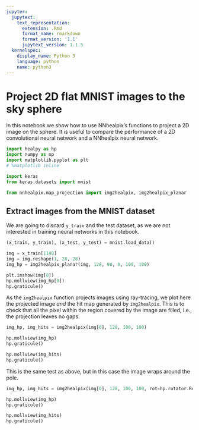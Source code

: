 ```yaml
---
jupyter:
  jupytext:
    text_representation:
      extension: .Rmd
      format_name: rmarkdown
      format_version: '1.1'
      jupytext_version: 1.1.5
  kernelspec:
    display_name: Python 3
    language: python
    name: python3
---
```


# Project 2D flat MNIST images to the sky sphere


In this notebook we show how to use NNhealpix's functions to project a 2D image on the sphere. It is useful to compare the performance of a 2D convolutional neural network and a NNhealpix neural network.

```python
import healpy as hp
import numpy as np
import matplotlib.pyplot as plt
# %matplotlib inline

import keras
from keras.datasets import mnist

from nnhealpix.map_projection import img2healpix, img2healpix_planar
```

## Extract images from the MNIST dataset

We are going to discard `y_train` and the test dataset, as we are not interested in training neural networks in this notebook.

```python
(x_train, y_train), (x_test, y_test) = mnist.load_data()
```

```python
img = x_train[1140]
img = img.reshape(1, 28, 28)
img_hp = img2healpix_planar(img, 128, 90, 0, 100, 100)
```

```python
plt.imshow(img[0])
hp.mollview(img_hp[0])
hp.graticule()
```

As the `img2healpix` function projects images using ray-tracing, we plot here the projected image *and* the hit map generated by `img2healpix`. This is to check that all the pixel within the region covered by the image are filled, i.e., the projection leaves no gaps.

```python
img_hp, img_hits = img2healpix(img[0], 128, 100, 100)

hp.mollview(img_hp)
hp.graticule()

hp.mollview(img_hits)
hp.graticule()
```

This is the same test as above, but in this case the image wraps around the pole.

```python
img_hp, img_hits = img2healpix(img[0], 128, 100, 100, rot=hp.rotator.Rotator(rot=(120.0, 45.0, 30.0)))

hp.mollview(img_hp)
hp.graticule()

hp.mollview(img_hits)
hp.graticule()
```

